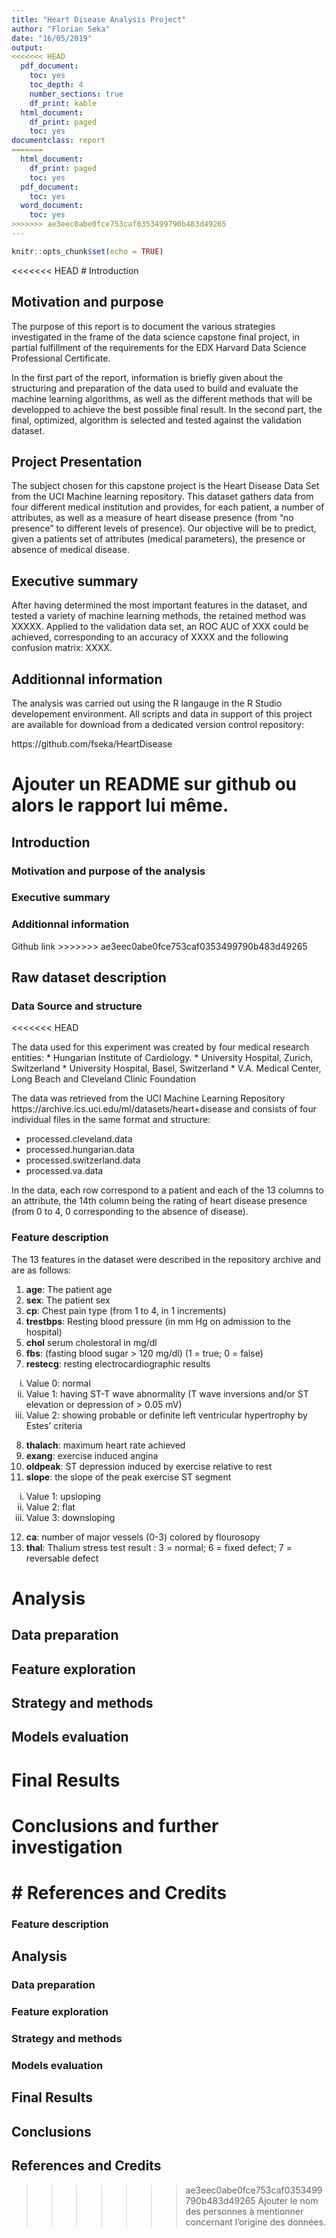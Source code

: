 ```yaml
---
title: "Heart Disease Analysis Project"
author: "Florian Seka"
date: "16/05/2019"
output:
<<<<<<< HEAD
  pdf_document:
    toc: yes
    toc_depth: 4
    number_sections: true
    df_print: kable
  html_document:
    df_print: paged
    toc: yes
documentclass: report
=======
  html_document:
    df_print: paged
    toc: yes
  pdf_document:
    toc: yes
  word_document:
    toc: yes
>>>>>>> ae3eec0abe0fce753caf0353499790b483d49265
---
```


```r
knitr::opts_chunk$set(echo = TRUE)
```

<<<<<<< HEAD
# Introduction

## Motivation and purpose

The purpose of this report is to document the various strategies investigated in the frame of the data science capstone final project, in partial fulfillment of the requirements for the EDX Harvard Data Science Professional Certificate.

In the first part of the report, information is briefly given about the structuring and preparation of the data used to build and evaluate the machine learning algorithms, as well as the different methods that will be developped to achieve the best possible final result. In the second part, the final, optimized, algorithm is selected and tested against the validation dataset.

## Project Presentation

The subject chosen for this capstone project is the Heart Disease Data Set from the UCI Machine learning repository. This dataset gathers data from four different medical institution and provides, for each patient, a number of attributes, as well as a measure of heart disease presence (from "no presence" to different levels of presence). Our objective will be to predict, given a patients set of attributes (medical parameters), the presence or absence of medical disease.

## Executive summary

After having determined the most important features in the dataset, and tested a variety of machine learning methods, the retained method was XXXXX. Applied to the validation data set, an ROC AUC of XXX could be achieved, corresponding to an accuracy of XXXX and the following confusion matrix: XXXX.


## Additionnal information

The analysis was carried out using the R langauge in the R Studio developement environment. All scripts and data in support of this project are available for download from a dedicated version control repository:

https://github.com/fseka/HeartDisease

Ajouter un README sur github ou alors le rapport lui même.
=======
## Introduction

### Motivation and purpose of the analysis
### Executive summary
### Additionnal information
Github link
>>>>>>> ae3eec0abe0fce753caf0353499790b483d49265


## Raw dataset description
### Data Source and structure
<<<<<<< HEAD

The data used for this experiment was created by four medical research entities:
* Hungarian Institute of Cardiology.
* University Hospital, Zurich, Switzerland 
* University Hospital, Basel, Switzerland
* V.A. Medical Center, Long Beach and Cleveland Clinic Foundation

The data was retrieved from the UCI Machine Learning Repository https://archive.ics.uci.edu/ml/datasets/heart+disease and consists of four individual files in the same format and structure:

* processed.cleveland.data
* processed.hungarian.data
* processed.switzerland.data
* processed.va.data

In the data, each row correspond to a patient and each of the 13 columns to an attribute, the 14th column being the rating of heart disease presence (from 0 to 4, 0 corresponding to the absence of disease).

### Feature description

The 13 features in the dataset were described in the repository archive and are as follows:

1. **age**: The patient age 
2. **sex**: The patient sex 
3. **cp**: Chest pain type (from 1 to 4, in 1 increments)
4. **trestbps**: Resting blood pressure (in mm Hg on admission to the hospital)
5. **chol** serum cholestoral in mg/dl 
6. **fbs**: (fasting blood sugar > 120 mg/dl) (1 = true; 0 = false)
7. **restecg**: resting electrocardiographic results
i) Value 0: normal 
i) Value 1: having ST-T wave abnormality (T wave inversions and/or ST elevation or depression of > 0.05 mV) 
i) Value 2: showing probable or definite left ventricular hypertrophy by Estes' criteria
8. **thalach**: maximum heart rate achieved 
9. **exang**: exercise induced angina 
10. **oldpeak**: ST depression induced by exercise relative to rest 
11. **slope**: the slope of the peak exercise ST segment 
i) Value 1: upsloping 
i) Value 2: flat 
i) Value 3: downsloping  
12. **ca**: number of major vessels (0-3) colored by flourosopy 
13. **thal**: Thalium stress test result : 3 = normal; 6 = fixed defect; 7 = reversable defect 

# Analysis

## Data preparation
## Feature exploration
## Strategy and methods
## Models evaluation

# Final Results
# Conclusions and further investigation
# References and Credits
=======
### Feature description

## Analysis

### Data preparation
### Feature exploration
### Strategy and methods
### Models evaluation

## Final Results
## Conclusions
## References and Credits
>>>>>>> ae3eec0abe0fce753caf0353499790b483d49265
Ajouter le nom des personnes à mentionner concernant l'origine des données.
